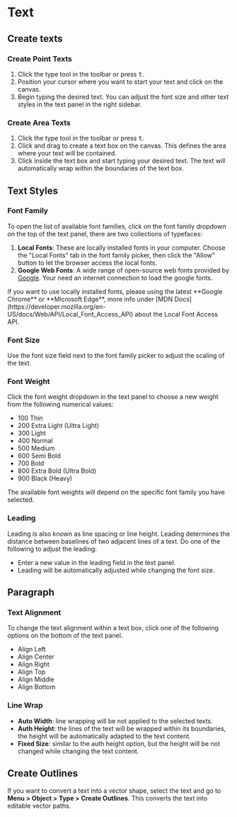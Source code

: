 

# Text

## Create texts

### Create Point Texts

1. Click the type tool <InlineIcon d={icons.text} /> in the toolbar or press <kbd>t</kbd>.
2. Position your cursor where you want to start your text and click on the canvas.
3. Begin typing the desired text. You can adjust the font size and other text styles in the text panel in the right sidebar.

### Create Area Texts

1. Click the type tool <InlineIcon d={icons.text} /> in the toolbar or press <kbd>t</kbd>.
2. Click and drag to create a text box on the canvas. This defines the area where your text will be contained.
3. Click inside the text box and start typing your desired text. The text will automatically wrap within the boundaries of the text box.

## Text Styles

### Font Family

To open the list of available font families, click on the font family dropdown on the top of the text panel, there are two collections of typefaces:

1. **Local Fonts**: These are locally installed fonts in your computer. Choose the "Local Fonts" tab in the font family picker, then click the "Allow" button to let the browser access the local fonts.
2. **Google Web Fonts**: A wide range of open-source web fonts provided by [Google](https://fonts.google.com/). Your need an internet connection to load the google fonts.

<Callout>
  If you want to use locally installed fonts, please using the latest **Google
  Chrome** or **Microsoft Edge**, more info under [MDN
  Docs](https://developer.mozilla.org/en-US/docs/Web/API/Local_Font_Access_API)
  about the Local Font Access API.
</Callout>

### Font Size

Use the font size field next to the font family picker to adjust the scaling of the text.

### Font Weight

Click the font weight dropdown in the text panel to choose a new weight from the following numerical values:

- 100 Thin
- 200 Extra Light (Ultra Light)
- 300 Light
- 400 Normal
- 500 Medium
- 600 Semi Bold
- 700 Bold
- 800 Extra Bold (Ultra Bold)
- 900 Black (Heavy)

<Callout>
  The available font weights will depend on the specific font family you have
  selected.
</Callout>

### Leading

Leading is also known as line spacing or line height. Leading determines the distance between baselines of two adjacent lines of a text. Do one of the following to adjust the leading:

- Enter a new value in the leading field <InlineIcon d={icons.leading} /> in the text panel.
- Leading will be automatically adjusted while changing the font size.

## Paragraph

### Text Alignment

To change the text alignment within a text box, click one of the following options on the bottom of the text panel.

- <InlineIcon d={icons.textLeft} /> Align Left
- <InlineIcon d={icons.textCenter} /> Align Center
- <InlineIcon d={icons.textRight} /> Align Right
- <InlineIcon d={icons.textTop} /> Align Top
- <InlineIcon d={icons.textMiddle} /> Align Middle
- <InlineIcon d={icons.textBottom} /> Align Bottom

### Line Wrap

- <InlineIcon d={icons.autoWidth} /> **Auto Width**: line wrapping will be not applied
  to the selected texts.
- <InlineIcon d={icons.autoHeight} /> **Auth Height**: the lines of the text will
  be wrapped within its boundaries, the height will be automatically adapted to the
  text content.
- <InlineIcon d={icons.fixedSize} /> **Fixed Size**: similar to the auth height option,
  but the height will be not changed while changing the text content.

## Create Outlines

If you want to convert a text into a vector shape, select the text and go to **Menu > Object > Type > Create Outlines**. This converts the text into editable vector paths.
